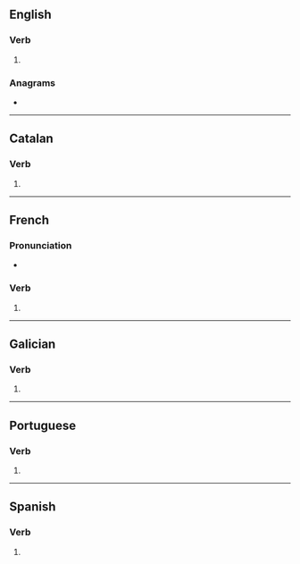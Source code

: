 {{also|improvisés}}
==English==

===Verb===
{{head|en|verb form}}

# {{en-third-person singular of|improvise}}

===Anagrams===
* {{anagrams|en|a=eiimoprssv|promissive}}

----

==Catalan==

===Verb===
{{head|ca|verb form}}

# {{ca-verb form of|p=2|n=sg|t=pres|m=ind|improvisar}}

----

==French==

===Pronunciation===
* {{fr-IPA|pos=v}}

===Verb===
{{head|fr|verb form}}

# {{inflection of|fr|improviser||2|s|pres|ind//sub}}

----

==Galician==

===Verb===
{{gl-verb-form}}

# {{inflection of|gl|improvisar||2|s|pres|subj}}

----

==Portuguese==

===Verb===
{{head|pt|verb form}}

# {{pt-verb form of|improvisar}}

----

==Spanish==

===Verb===
{{head|es|verb form}}

# {{es-verb form of|improvisar}}